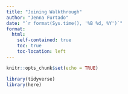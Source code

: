 ```yaml
---
title: "Joining Walkthrough"
author: "Jenna Furtado"
date: "`r format(Sys.time(), '%B %d, %Y')`"
format:
  html:
    self-contained: true
    toc: true
    toc-location: left
---
```


```r

knitr::opts_chunk$set(echo = TRUE)

library(tidyverse)
library(here)

```

